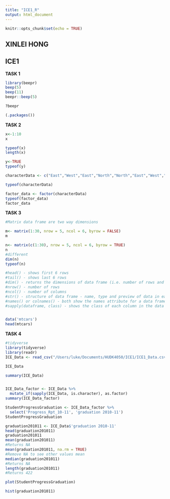 ```yaml
---
title: "ICE1_R"
output: html_document
---
```


```r
knitr::opts_chunk$set(echo = TRUE)
```


## XINLEI HONG
## ICE1

**TASK 1**

```R
library(beepr)
beep(5)
beep(11)
beepr::beep(5)

?beepr

(.packages())
```



**TASK 2**
```R
x<-1:10
x

typeof(x)
length(x)

y<-TRUE
typeof(y)

characterData <- c("East","West","East","North","North","East","West","West","West","East","North")

typeof(characterData)

factor_data <- factor(characterData)
typeof(factor_data)
factor_data

```

**TASK 3**
```R
#Matrix data frame are two way dimensions

m<- matrix(1:30, nrow = 5, ncol = 6, byrow = FALSE)
m

n<- matrix(c(1:30), nrow = 5, ncol = 6, byrow = TRUE)
n
#different
dim(n)
typeof(n)

#head() - shows first 6 rows
#tail() - shows last 6 rows
#dim() - returns the dimensions of data frame (i.e. number of rows and number of columns)
#nrow() - number of rows
#ncol() - number of columns
#str() - structure of data frame - name, type and preview of data in each column
#names() or colnames() - both show the names attribute for a data frame
#sapply(dataframe, class) - shows the class of each column in the data frame


data('mtcars')
head(mtcars)
```

**TASK 4**
```R
#tidyverse
library(tidyverse)
library(readr)
ICE_Data <- read_csv("/Users/luke/Documents/HUDK4050/ICE1/ICE1_Data.csv")

ICE_Data

summary(ICE_Data)


ICE_Data_factor <- ICE_Data %>%
  mutate_if(sapply(ICE_Data, is.character), as.factor)
summary(ICE_Data_factor)

StudentProgressGraduation <- ICE_Data_factor %>%
  select('Progress_Rpt_10-11', 'graduation 2010-11')
StudentProgressGraduation

graduation201011 <- ICE_Data$'graduation 2010-11'
head(graduation201011)
graduation201011
mean(graduation201011)
#Returns NA
mean(graduation201011, na.rm = TRUE)
#Remove NA to see other values mean
median(graduation201011)
#Returns NA
length(graduation201011)
#Returns 422

plot(StudentProgressGraduation)

hist(graduation201011)
```




